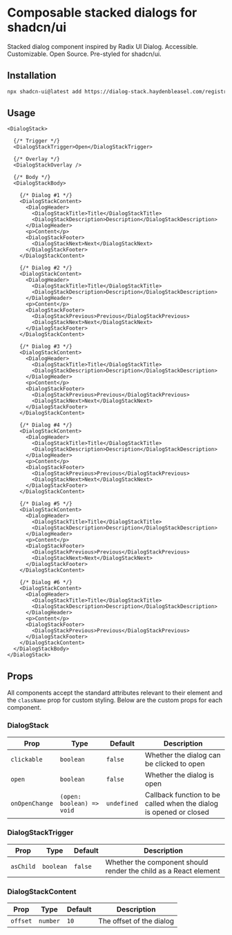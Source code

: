 
# Composable stacked dialogs for shadcn/ui

Stacked dialog component inspired by Radix UI Dialog. Accessible. Customizable. Open Source. Pre-styled for shadcn/ui.

<GitHubButton />

<Demo />

## Installation

```sh
npx shadcn-ui@latest add https://dialog-stack.haydenbleasel.com/registry.json
```

## Usage

```tsx
<DialogStack>
  
  {/* Trigger */}
  <DialogStackTrigger>Open</DialogStackTrigger>

  {/* Overlay */}
  <DialogStackOverlay />

  {/* Body */}
  <DialogStackBody>

    {/* Dialog #1 */}
    <DialogStackContent>
      <DialogHeader>
        <DialogStackTitle>Title</DialogStackTitle>
        <DialogStackDescription>Description</DialogStackDescription>
      </DialogHeader>
      <p>Content</p>
      <DialogStackFooter>
        <DialogStackNext>Next</DialogStackNext>
      </DialogStackFooter>
    </DialogStackContent>

    {/* Dialog #2 */}
    <DialogStackContent>
      <DialogHeader>
        <DialogStackTitle>Title</DialogStackTitle>
        <DialogStackDescription>Description</DialogStackDescription>
      </DialogHeader>
      <p>Content</p>
      <DialogStackFooter>
        <DialogStackPrevious>Previous</DialogStackPrevious>
        <DialogStackNext>Next</DialogStackNext>
      </DialogStackFooter>
    </DialogStackContent>

    {/* Dialog #3 */}
    <DialogStackContent>
      <DialogHeader>
        <DialogStackTitle>Title</DialogStackTitle>
        <DialogStackDescription>Description</DialogStackDescription>
      </DialogHeader>
      <p>Content</p>
      <DialogStackFooter>
        <DialogStackPrevious>Previous</DialogStackPrevious>
        <DialogStackNext>Next</DialogStackNext>
      </DialogStackFooter>
    </DialogStackContent>

    {/* Dialog #4 */}
    <DialogStackContent>
      <DialogHeader>
        <DialogStackTitle>Title</DialogStackTitle>
        <DialogStackDescription>Description</DialogStackDescription>
      </DialogHeader>
      <p>Content</p>
      <DialogStackFooter>
        <DialogStackPrevious>Previous</DialogStackPrevious>
        <DialogStackNext>Next</DialogStackNext>
      </DialogStackFooter>
    </DialogStackContent>

    {/* Dialog #5 */}
    <DialogStackContent>
      <DialogHeader>
        <DialogStackTitle>Title</DialogStackTitle>
        <DialogStackDescription>Description</DialogStackDescription>
      </DialogHeader>
      <p>Content</p>
      <DialogStackFooter>
        <DialogStackPrevious>Previous</DialogStackPrevious>
        <DialogStackNext>Next</DialogStackNext>
      </DialogStackFooter>
    </DialogStackContent>

    {/* Dialog #6 */}
    <DialogStackContent>
      <DialogHeader>
        <DialogStackTitle>Title</DialogStackTitle>
        <DialogStackDescription>Description</DialogStackDescription>
      </DialogHeader>
      <p>Content</p>
      <DialogStackFooter>
        <DialogStackPrevious>Previous</DialogStackPrevious>
      </DialogStackFooter>
    </DialogStackContent>
  </DialogStackBody>
</DialogStack>
```

## Props

All components accept the standard attributes relevant to their element and the `className` prop for custom styling. Below are the custom props for each component.

### DialogStack

| Prop | Type | Default | Description |
| --- | --- | --- | --- |
| `clickable` | `boolean` | `false` | Whether the dialog can be clicked to open |
| `open` | `boolean` | `false` | Whether the dialog is open |
| `onOpenChange` | `(open: boolean) => void` | `undefined` | Callback function to be called when the dialog is opened or closed |

### DialogStackTrigger

| Prop | Type | Default | Description |
| --- | --- | --- | --- |
| `asChild` | `boolean` | `false` | Whether the component should render the child as a React element |

### DialogStackContent

| Prop | Type | Default | Description |
| --- | --- | --- | --- |
| `offset` | `number` | `10` | The offset of the dialog |
